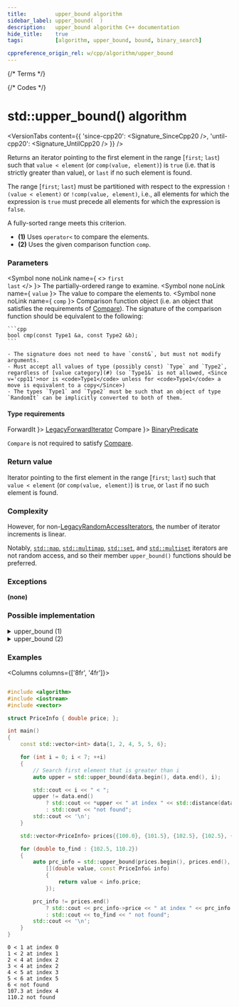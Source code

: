 ```yaml
---
title:         upper_bound algorithm
sidebar_label: upper_bound(  )
description:   upper_bound algorithm C++ documentation
hide_title:    true
tags:          [algorithm, upper_bound, bound, binary_search]

cppreference_origin_rel: w/cpp/algorithm/upper_bound
---
```



{/* Terms */}


{/* Codes */}


# std::upper_bound() algorithm

<VersionTabs content={{
  'since-cpp20': <Signature_SinceCpp20 />,
  'until-cpp20': <Signature_UntilCpp20 />
}} />

Returns an iterator pointing to the first element in the range [`first`; `last`) such that `value < element`
(or `comp(value, element)`) is `true` (i.e. that is strictly greater than value), or `last` if no such element is found.

The range [`first`; `last`) must be partitioned with respect to the expression `!(value < element)` or `!comp(value, element)`, i.e., all elements for which the expression is `true` must precede all elements for which the expression is `false`.

A fully-sorted range meets this criterion.

- **(1)** Uses `operator<` to compare the elements.
- **(2)** Uses the given comparison function `comp`.

### Parameters

<SymbolTable>

  <Symbol none noLink name={ <> <code>first</code> <br/> <code>last</code> </> }>
    The partially-ordered range to examine.
  </Symbol>
  <Symbol none noLink name={ <code>value</code> }>
    The value to compare the elements to.
  </Symbol>
  <Symbol none noLink name={ <code>comp</code> }>
    Comparison function object (i.e. an object that satisfies the requirements of [Compare](/docs/named_req/Compare)).
    The signature of the comparison function should be equivalent to the following:

    ```cpp
    bool cmp(const Type1 &a, const Type2 &b);
    ```
    
    - The signature does not need to have `const&`, but must not modify arguments.
    - Must accept all values of type (possibly const) `Type` and `Type2`, regardless of [value category](#) (so `Type1&` is not allowed, <Since v='cpp11'>nor is <code>Type1</code> unless for <code>Type1</code> a move is equivalent to a copy</Since>)
    - The types `Type1` and `Type2` must be such that an object of type `RandomIt` can be implicitly converted to both of them.
  </Symbol>
</SymbolTable>

#### Type requirements

<SymbolTable>
  <Symbol none noLink name={ <code>ForwardIt</code> }>
    <a href="/docs/named_req/LegacyForwardIterator">LegacyForwardIterator</a>
  </Symbol>
  <Symbol none noLink name={ <code>Compare</code> }>
    <a href="/docs/named_req/BinaryPredicate">BinaryPredicate</a>
  </Symbol>
</SymbolTable>

`Compare` is not required to satisfy [Compare](/docs/named_req/Compare).

### Return value

Iterator pointing to the first element in the range [`first`; `last`) such that `value < element` (or `comp(value, element)`) is `true`, or `last` if no such element is found.

### Complexity

However, for non-[LegacyRandomAccessIterators](/docs/named_req/LegacyRandomAccessIterators), the number of iterator increments is linear.

Notably, [`std::map`](/docs/std/containers/maps/map), [`std::multimap`](/docs/std/containers/maps/multimap),
[`std::set`](/docs/std/containers/sets/set), and [`std::multiset`](/docs/std/containers/sets/multiset) iterators are not random access,
and so their member `upper_bound()` functions should be preferred.

### Exceptions

**(none)**

### Possible implementation

<details>
<summary>upper_bound (1)</summary>

```cpp
template<class ForwardIt, class T>
ForwardIt upper_bound(ForwardIt first, ForwardIt last, const T& value)
{
    ForwardIt it;
    typename std::iterator_traits<ForwardIt>::difference_type count, step;
    count = std::distance(first, last);

    while (count > 0)
    {
        it = first;
        step = count / 2;
        std::advance(it, step);

        if (!(value < *it))
        {
            first = ++it;
            count -= step + 1;
        }
        else
            count = step;
    }

    return first;
}
```

</details>

<details>
<summary>upper_bound (2)</summary>

```cpp
template<class ForwardIt, class T, class Compare>
ForwardIt upper_bound(ForwardIt first, ForwardIt last, const T& value, Compare comp)
{
    ForwardIt it;
    typename std::iterator_traits<ForwardIt>::difference_type count, step;
    count = std::distance(first, last);

    while (count > 0)
    {
        it = first;
        step = count / 2;
        std::advance(it, step);

        if (!comp(value, *it))
        {
            first = ++it;
            count -= step + 1;
        }
        else
            count = step;
    }

    return first;
}
```

</details>

### Examples

<Columns columns={['8fr', '4fr']}>
<div>

```cpp title='Main.cpp' showLineNumbers

#include <algorithm>
#include <iostream>
#include <vector>

struct PriceInfo { double price; };

int main()
{
    const std::vector<int> data{1, 2, 4, 5, 5, 6};

    for (int i = 0; i < 7; ++i)
    {
        // Search first element that is greater than i
        auto upper = std::upper_bound(data.begin(), data.end(), i);

        std::cout << i << " < ";
        upper != data.end()
            ? std::cout << *upper << " at index " << std::distance(data.begin(), upper)
            : std::cout << "not found";
        std::cout << '\n';
    }

    std::vector<PriceInfo> prices{{100.0}, {101.5}, {102.5}, {102.5}, {107.3}};

    for (double to_find : {102.5, 110.2})
    {
        auto prc_info = std::upper_bound(prices.begin(), prices.end(), to_find,
            [](double value, const PriceInfo& info)
            {
                return value < info.price;
            });

        prc_info != prices.end()
            ? std::cout << prc_info->price << " at index " << prc_info - prices.begin()
            : std::cout << to_find << " not found";
        std::cout << '\n';
    }
}
```

</div>
<div>

```plaintext title="Output"
0 < 1 at index 0
1 < 2 at index 1
2 < 4 at index 2
3 < 4 at index 2
4 < 5 at index 3
5 < 6 at index 5
6 < not found
107.3 at index 4
110.2 not found
```

</div>
</Columns>
